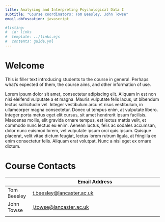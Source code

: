 ```yaml
---
title: Analysing and Interpreting Psychological Data I
subtitle: "Course coordinators: Tom Beesley, John Towse"
email-obfuscation: javascript

#listing:
#  id: links
#  template: ../links.ejs
#  contents: guide.yml
---
```


# Welcome

This is filler text introducing students to the course in general. Perhaps what's expected of them, the course aims, and other information of use.

Lorem ipsum dolor sit amet, consectetur adipiscing elit. Aliquam in est non nisi eleifend vulputate a et magna. Mauris vulputate felis lacus, ut bibendum lectus sollicitudin vel. Integer vestibulum arcu et risus vestibulum, in ullamcorper magna consectetur. Donec ut tempus enim, at vulputate libero. Integer porta metus eget elit cursus, sit amet hendrerit ipsum facilisis. Maecenas mollis, elit gravida ornare tempus, est lectus mattis velit, et commodo nunc lectus eu enim. Aenean luctus, felis ac sodales accumsan, dolor nunc euismod lorem, vel vulputate ipsum orci quis ipsum. Quisque placerat, velit vitae dictum feugiat, lectus lorem rutrum ligula, at fringilla ex enim consectetur felis. Aliquam erat volutpat. Nunc a nisi eget ex ornare dictum.

# Course Contacts

|             | Email Address                                                  |
|-------------|----------------------------------------------------------------|
| Tom Beesley | [t.beesley\@lancaster.ac.uk](mailto:t.beesley@lancaster.ac.uk) |
| John Towse  | [j.towse\@lancaster.ac.uk](mailto:j.towse@lancaster.ac.uk)     |
|             |                                                                |
